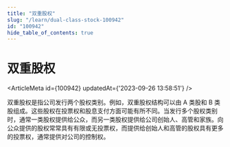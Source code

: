 ```yaml
---
title: "双重股权"
slug: "/learn/dual-class-stock-100942"
id: "100942"
hide_table_of_contents: true
---
```



# 双重股权

<ArticleMeta id={100942} updatedAt={'2023-09-26 13:58:51'} />
<div className='border-solid border-b border-t-0 my-4 border-[var(--ifm-color-gray-300)]' />

双重股权是指公司发行两个股权类别。例如，双重股权结构可以由 A 类股和 B 类股组成。这些股权在投票权和股息支付方面可能有所不同。当发行多个股权类别时，通常一类股权提供给公众，而另一类股权提供给公司创始人、高管和家族。向公众提供的股权常常具有有限或无投票权，而提供给创始人和高管的股权具有更多的投票权，通常提供对公司的控制权。

